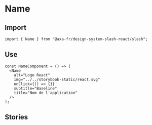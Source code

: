 
<Meta of={NameStories} />

# Name

## Import

```tsx
import { Name } from "@axa-fr/design-system-slash-react/slash";
```

## Use

```tsx
const NameComponent = () => (
  <Name
    alt="Logo React"
    img="../../storybook-static/react.svg"
    onClick={() => {}}
    subtitle="Baseline"
    title="Nom de l'application"
  />
);
```

## Stories

<Canvas of={NameStories.Default} />
<Controls of={NameStories.Default} />
